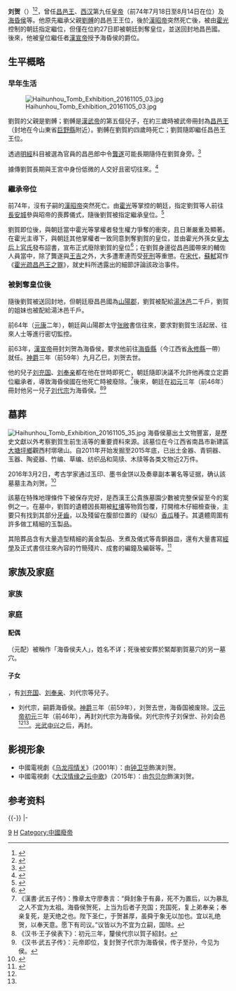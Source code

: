 {{不是|劉鶴}}
{{about|漢朝被罷黜的一位皇帝|广昌侯刘贺|刘贺 (广昌侯)|乐信侯刘贺|刘贺 (乐信侯)}}
{{Refimprove|time=2022-04-23T12:14:43+00:00}}
{{Infobox royalty
|name=漢廢帝
|title=中國皇帝
|birth_date=？
|death_date=前59年10月6日
| burial_place=[[海昏侯墓|海昏侯墓]]
|full name=劉賀
|father=昌邑哀王劉髆
|mother=
|spouse=
|issue=[[刘代宗|刘代宗]]
|succession=[[汉朝君主列表#西汉|西汉第9任皇帝]]
|reign=前74年7月18日－前74年8月14日（{{age in years and days|74|7|18|74|8|14|age=no}}）<sup>遭廢黜</sup>
|predecessor=[[汉昭帝|汉昭帝]]劉弗陵
|successor=[[汉宣帝|汉宣帝]]劉詢
|succession1=[[昌邑王|昌邑王]]
|predecessor1=哀王[[劉髆|劉髆]]
|successor1=無
|reign1=前88年－前74年
|predecessor2=無（首任）
|succession2=[[海昏县|海昏侯]]
|successor2=[[刘代宗|刘代宗]]（前46年冊封）
|reign2=前63年－前59年
|house=[[汉朝|汉朝]]
|era dates=元平
}}

'''刘贺'''（{{bd|約前92年||前59年10月6日||catIdx=L}}）<ref>{{Cite web|title=海昏侯国“除国诏书”重见天日 长啥样？说了啥？藏有哪些秘密？-江西新闻网-大江网（中国江西网）|url=https://jiangxi.jxnews.com.cn/system/2022/01/04/019497890.shtml|access-date=2022-01-06|work=jiangxi.jxnews.com.cn|archive-date=2022-01-06|archive-url=https://web.archive.org/web/20220106145253/https://jiangxi.jxnews.com.cn/system/2022/01/04/019497890.shtml}}</ref><ref>{{Cite web|title=海昏侯“除国诏书”系我国发现年代最早的汉代诏书实物_新华报业网|url=http://news.xhby.net/index/202112/t20211231_7371766.shtml|access-date=2022-01-06|work=news.xhby.net|archive-date=2022-01-06|archive-url=https://web.archive.org/web/20220106145250/http://news.xhby.net/index/202112/t20211231_7371766.shtml}}</ref>，曾任[[山陽郡|昌邑王]]、[[西汉|西汉]]第九任[[中國皇帝|皇帝]]（前74年7月18日至8月14日在位）及[[海昏县|海昏侯]]等。他原先繼承父親[[劉髆|劉髆]]的昌邑王王位，後於[[漢昭帝|漢昭帝]]突然死亡後，被由[[霍光|霍光]]控制的朝廷指定繼位，但僅在位約27日即被朝廷剝奪皇位，並送回封地昌邑國。後來，他被皇位繼任者[[漢宣帝|漢宣帝]]授予海昏侯的爵位。

== 生平概略 ==

=== 早年生活 ===
[[File:Haihunhou_Tomb_Exhibition_20161105_03.jpg|thumb]]

劉賀的父親是劉髆；劉髆是[[漢武帝|漢武帝]]的第五個兒子，在約三歲時被武帝冊封為[[山陽郡|昌邑王]]（封地在今山東省[[巨野县|巨野縣]]附近）。劉髆在劉賀約四歲時死亡；劉賀隨即繼任昌邑王王位。

透過[[明經|明經]]科目被選為官員的昌邑郎中令[[龔遂|龔遂]]可能長期隨侍在劉賀身旁。<ref>{{Cite web|title=漢書/卷089 - 维基文库，自由的图书馆|url=https://zh.wikisource.org/wiki/%E6%BC%A2%E6%9B%B8/%E5%8D%B7089|access-date=2021-11-15|work=zh.wikisource.org|language=zh|archive-date=2022-05-19|archive-url=https://web.archive.org/web/20220519192909/https://zh.wikisource.org/wiki/%E6%BC%A2%E6%9B%B8/%E5%8D%B7089}}</ref>

據傳劉賀長期與王宮中身份低微的人交好且密切往來。<ref>{{Cite web|title=資治通鑑/卷024 - 维基文库，自由的图书馆|url=https://zh.wikisource.org/wiki/%E8%B3%87%E6%B2%BB%E9%80%9A%E9%91%91/%E5%8D%B7024|access-date=2021-11-15|work=zh.wikisource.org|language=zh|archive-date=2021-11-15|archive-url=https://web.archive.org/web/20211115031144/https://zh.wikisource.org/wiki/%E8%B3%87%E6%B2%BB%E9%80%9A%E9%91%91/%E5%8D%B7024}}</ref>

=== 繼承帝位 ===
前74年，沒有子嗣的[[漢昭帝|漢昭帝]]突然死亡。由[[霍光|霍光]]等掌控的朝廷，指定劉賀等人前往[[汉长安城|長安城]]參與昭帝的喪葬儀式，隨後劉賀被指定繼承皇位。<ref>{{Cite web|title=漢書 : 傳 : 武五子傳 - 昌邑哀王髆天漢四年立，十一年薨，子賀嗣。 - 中國哲學書電子化計劃|url=https://ctext.org/han-shu/wu-wu-zi-zhuan/zh|access-date=2021-11-15|work=ctext.org|language=zh-TW|archive-date=2022-05-17|archive-url=https://web.archive.org/web/20220517190601/https://ctext.org/han-shu/wu-wu-zi-zhuan/zh}}</ref>

劉賀即位後，與朝廷當中霍光等掌權者發生權力爭奪的衝突，且日漸嚴重及顯著。在霍光主導下，與朝廷其他掌權者一致同意剝奪劉賀的皇位，並由霍光外孫女[[孝昭皇后|皇太后上官氏]]發布詔書，宣布正式廢除劉賀的皇位<ref>{{Cite web|title=漢書/卷068 - 維基文庫，自由的圖書館|url=https://zh.wikisource.org/wiki/%E6%BC%A2%E6%9B%B8/%E5%8D%B7068|access-date=2021-11-15|work=zh.wikisource.org|language=zh-Hant|archive-date=2022-05-13|archive-url=https://web.archive.org/web/20220513143144/https://zh.wikisource.org/wiki/%E6%BC%A2%E6%9B%B8/%E5%8D%B7068}}</ref>；在劉賀身邊從昌邑國帶來的輔佐人員當中，除了龔遂與[[王吉_(西漢)|王吉]]之外，大多遭牽連而受[[死刑|死刑]]等重懲。在[[宋朝|宋代]]，[[蘇軾|蘇軾]]寫作《[[s:霍光疏昌邑王之罪|霍光疏昌邑王之罪]]》，就史料所透露出的細節評論該政治事件。

=== 被剝奪皇位後 ===
隨後劉賀被送回封地，但朝廷廢昌邑國為[[山陽郡|山陽郡]]，劉賀被配給[[湯沐邑|湯沐邑]]二千戶，劉賀的姐妹也被配給湯沐邑千戶。 

前64年（[[元康_(西汉)|元康]]二年），朝廷與山陽郡太守[[张敞|张敞]]書信往來，要求對劉賀生活起居、往來人士等進行密切監控。 

前63年，[[汉宣帝|漢宣帝]]冊封刘贺為海昏侯，要求他前往[[海昏縣|海昏縣]]（今江西省[[永修县|永修縣]]一帶）就任。[[神爵|神爵]]三年（前59年）九月乙巳，刘贺去世。

他的兒子[[刘充国|刘充国]]、[[刘奉亲|刘奉亲]]都在他在世時即死亡，朝廷隨即決議不允許他再度立定爵位繼承者，導致海昏侯國在他死亡時被廢除。<ref>《漢書·武五子传》：豫章太守廖奏言：“舜封象于有鼻，死不为置后，以为暴乱之人不宜为太祖。海昏侯贺死，上当为后者子充国；充国死，复上弟奉亲；奉亲复死，是天绝之也。陛下圣仁，于贺甚厚，虽舜于象无以加也。宜以礼绝贺，以奉天意。愿下有司议。”议皆以为不宜为立嗣，国除。</ref>後來，朝廷在[[初元|初元]]三年（前46年）冊封他另一兒子[[刘代宗|刘代宗]]为海昏侯。<ref name="#1">《汉书·王子侯表下》：初元三年，釐侯代宗以賀子紹封。</ref><ref name="#2">《汉书·武五子传》：元帝即位，复封贺子代宗为海昏侯，传子至孙，今见为侯。</ref>

==墓葬==
{{Main|海昏侯墓}}[[File:Haihunhou_Tomb_Exhibition_20161105_35.jpg|thumb]]
海昏侯墓出土文物豐富，是歷史文獻以外考察劉賀生前生活等的重要資料來源。該墓位在今江西省南昌市新建區[[大塘坪乡|大塘坪鄉]]觀西村墎墩山。自2011年开始发掘至2015年底，已出土金器、青铜器、玉器、陶瓷器、竹编、草编、纺织品和简牍、木牍等各类文物近2万件。

2016年3月2日，考古学家通过玉印、墨书金饼以及奏章副本署名等证据，确认該墓墓主為刘贺。<ref>{{Cite web|title=专家称三重证据可证明海昏侯墓主为刘贺|url=http://news.sohu.com/20160302/n439095982.shtml|accessdate=2016-03-02|date=2016-03-02|publisher=搜狐网|archive-url=https://web.archive.org/web/20160306051628/http://news.sohu.com/20160302/n439095982.shtml|archive-date=2016-03-06|dead-url=no}}</ref>

該墓在特殊地理條件下被保存完好，是西漢王公貴族墓園少數被完整保留至今的案例之一。在墓中，劉賀的遺體因長期被[[紅土|紅壤]]等物質包覆，打開棺木仔細檢查後，主要只有找到其部分[[牙齒|牙齒]]，以及殘留在腹部位置的（疑似）[[香瓜|香瓜]]種子。其遺體周圍有許多做工精細的玉製品。

其陪葬品含有大量造型精細的黃金製品、烹煮及儀式等青銅器皿，還有大量書寫[[經學|經學]]及正式書信往來內容的竹簡殘片、成套的編鐘及編磬等。<ref>{{Cite web|title=刘贺遗骸仅剩牙齿 百块金饼傍身|url=http://collection.sina.com.cn/cqyw/2016-10-12/doc-ifxwrhpm3015892.shtml|accessdate=2020-08-10|date=2016-10-12|last=新浪湖北|work=collection.sina.com.cn|archive-url=https://web.archive.org/web/20200405005034/http://collection.sina.com.cn/cqyw/2016-10-12/doc-ifxwrhpm3015892.shtml|archive-date=2020-04-05|dead-url=no}}</ref>

== 家族及家庭 ==

=== 家族 ===
{{Ahnentafel top}}<center>
{{ahnentafel-compact5
|boxstyle_1=background-color: #fff000;
|boxstyle_2=background-color: #ffd400;
|boxstyle_3=background-color: #ffb800;
|boxstyle_4=background-color: #ff9c00;
|boxstyle_5=background-color: #ff8000;
|1='''海昏侯刘贺'''
|2='''父：'''昌邑哀王[[劉髆|劉髆]]
|3=
|4='''祖父：'''世宗孝武皇帝[[汉武帝|刘彻]]
|5='''祖母：'''（追谥）[[孝武李夫人|孝武皇后]]李氏
|6=
|7=
|8='''曾祖父：'''孝景皇帝[[汉景帝|刘启]]
|9='''曾祖母：'''[[孝景王皇后|孝景皇后]]王氏
|10=
|11=
|12=
|13=
|14=
|15=
|16='''高祖父：'''太宗孝文皇帝[[汉文帝|刘恒]]
|17='''高祖母：'''[[孝文竇皇后|孝文皇后]]窦氏
|18='''外高祖父：'''[[王仲|王仲]]
|19='''外高祖母：'''平原君[[臧儿|臧儿]]
|20=
|21=
|22=
|23=
|24=
|25=
|26=
|27=
|28=
|29=
|30=
|31=
}}</center>
{{ahnentafel bottom}}

=== 家庭 ===

==== 配偶 ====
（元配）被稱作「海昏侯夫人」，姓名不详；死後被安葬於緊鄰劉賀墓穴的另一墓穴。

{{fact|共計約16位妻妾。}}

====子女====
{{fact|共計約22名子女}}，有[[刘充国|刘充国]]、[[刘奉亲|刘奉亲]]、刘代宗等兒子。
*刘代宗，嗣爵海昏侯。[[神爵|神爵]]三年（前59年），刘贺去世，海昏国被废除。[[汉元帝|汉元帝]][[初元|初元]]三年（前46年），再封刘代宗为海昏侯。刘代宗传子刘保世、孙刘会邑<ref name="#1"/><ref name="#2"/>。[[光武中兴|光武中兴]]之后，再封。

== 影視形象 ==
* 中國電視劇《[[乌龙闯情关|乌龙闯情关]]》（2001年）：由[[钟卫华|钟卫华]]飾演刘贺。
* 中國電視劇《[[大汉情缘之云中歌|大汉情缘之云中歌]]》（2015年）：由[[包贝尔|包贝尔]]飾演刘贺。

==参考资料==
{{reflist}}

{{-}}
{{Start box}}
{{s-hou|[[西漢|西漢]]||前92年（？）||前59年}}
{{S-reg}}
{{s-before|[[漢昭帝|漢昭帝]]劉弗陵|}}
{{s-title|[[汉朝君主列表#西汉|漢朝皇帝]]|前74年}}
{{s-after|[[漢宣帝|漢宣帝]]劉詢|}}
{{S-roy}}
{{s-before|昌邑哀王[[劉髆|劉髆]]|（父）}}
{{s-title|[[昌邑王|昌邑王]]|前88年—前74年}}
{{s-none|即位大统}}
|-
{{s-new}}
{{s-title|[[海昏侯|海昏侯]]|前73年—前59年}}
{{s-vacant|封国撤除|next=海昏釐侯[[刘代宗|刘代宗]]<small>'''（子）'''</small>}}
{{End box}}
{{漢朝皇帝}}

[[Category:西漢皇帝|9]]
[[Category:刘姓|H]]
[[Category:中國廢帝|Category:中國廢帝]]